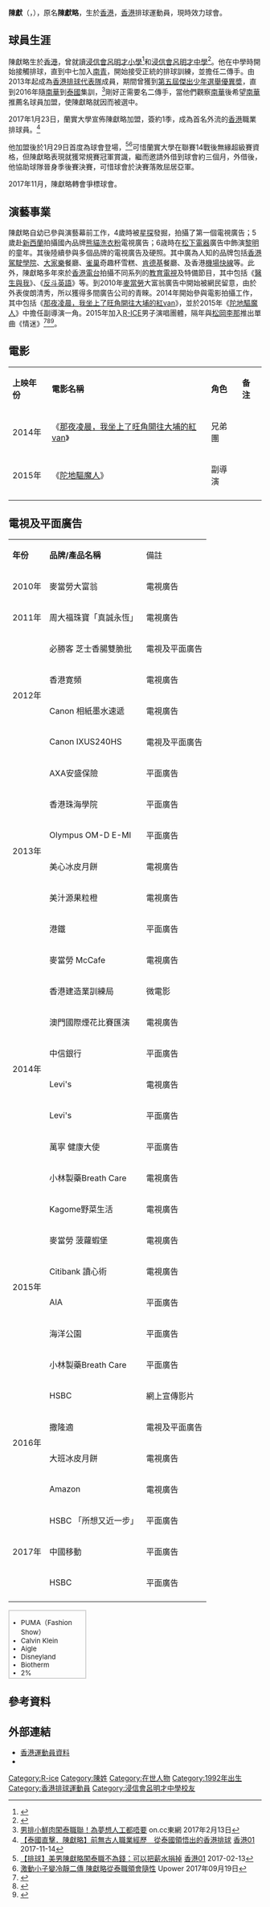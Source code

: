 {{update|time=2019-05-06T12:35:11+00:00}}
{{Infobox volleyball player
| name           = 陳獻<br>Henry Chan 
| nickname       = Henry
| nationality    = {{CHN-HKG}}
| birth_date     = {{Birth date and age|1992|12|5|mf=y}}
| birth_place    = {{HKG-1959}}
| height         = {{height|m=1.81|precision=1}}
| weight         = {{convert|70|kg|lb|abbr=on}}
| spike          = 
| block          = 
| position       = [[二傳手|二傳手]]
| currentclub    = {{flagicon|THA}} {{link-en|龍仔厝府排球會|NK Fitness Volleyball Club|龍仔厝府}}
| currentnumber  = 14
| years1         = 2010–2017
| team1          = {{flagicon|HKG}} [[南華體育會|南華]]
| years2         = 2017
| team2          = {{flagicon|THA}} {{link-en|蘭實大學排球會|Rangsit University Volleyball Club (men's volleyball)|蘭實大學}}
| years3         = 2017
| team3          = → {{flagicon|THA}} {{link-en|空軍排球會|Air Force (men's volleyball)|空軍}}
| years4         = 2017–
| team4          = {{flagicon|THA}} {{link-en|龍仔厝府排球會|NK Fitness Volleyball Club|龍仔厝府}}
| nationalyears  = 2013–
| nationalteam   = {{flagicon|HKG}} [[香港排球總會|香港]]
| updated        = 
}}
'''陳獻'''（{{lang-en|Henry Chan}}，{{bd|1992年|12月5日}}），原名'''陳獻略'''，生於[[香港|香港]]，[[香港|香港]]排球運動員，現時效力{{link-en|泰國男子職業排球聯賽|Men's Volleyball Thailand League}}球會{{link-en|龍仔厝府排球會|NK Fitness Volleyball Club|龍仔厝府}}。

==球員生涯==
陳獻略生於[[香港|香港]]，曾就讀[[浸信會呂明才小學|浸信會呂明才小學]]<ref>{{cite web |url=https://www.edb.gov.hk/attachment/tc/public-admin/related-bodies-schemes/edu-schemes-fund/cyc/omv/omv_members_combine_1718.pdf |title=2003/04 年度公益少年團傑出團員境外交流團員名單 |last= |first= |date= |website= |publisher=香港教育局 |access-date=2019-01-01 |quote= |archive-date=2019-10-21 |archive-url=https://web.archive.org/web/20191021072924/https://www.edb.gov.hk/attachment/tc/public-admin/related-bodies-schemes/edu-schemes-fund/cyc/omv/omv_members_combine_1718.pdf |dead-url=no }}</ref>和[[浸信會呂明才中學|浸信會呂明才中學]]<ref>{{cite news | title=【排球】男子歌唱組合成員陳獻略　首港將進軍海外職業男排 | url=https://www.hk01.com/%E5%8D%B3%E6%99%82%E9%AB%94%E8%82%B2/67589/%E6%8E%92%E7%90%83-%E7%94%B7%E5%AD%90%E6%AD%8C%E5%94%B1%E7%B5%84%E5%90%88%E6%88%90%E5%93%A1%E9%99%B3%E7%8D%BB%E7%95%A5-%E9%A6%96%E6%B8%AF%E5%B0%87%E9%80%B2%E8%BB%8D%E6%B5%B7%E5%A4%96%E8%81%B7%E6%A5%AD%E7%94%B7%E6%8E%92 | format= | publisher=香港01 | date=2017-01-24 | accessdate=2019-01-01 | archive-date=2019-04-12 | archive-url=https://web.archive.org/web/20190412064900/https://www.hk01.com/%E5%8D%B3%E6%99%82%E9%AB%94%E8%82%B2/67589/%E6%8E%92%E7%90%83-%E7%94%B7%E5%AD%90%E6%AD%8C%E5%94%B1%E7%B5%84%E5%90%88%E6%88%90%E5%93%A1%E9%99%B3%E7%8D%BB%E7%95%A5-%E9%A6%96%E6%B8%AF%E5%B0%87%E9%80%B2%E8%BB%8D%E6%B5%B7%E5%A4%96%E8%81%B7%E6%A5%AD%E7%94%B7%E6%8E%92 | dead-url=no }}</ref>。他在中學時開始接觸排球，直到中七加入[[南華體育會|南青]]，開始接受正統的排球訓練，並擔任二傳手。由2013年起成為[[香港排球總會|香港排球代表隊]]成員，期間曾獲到[[香港傑出少年選舉|第五屆傑出少年選舉優異奬]]，直到2016年隨[[南華體育會|南華]]到[[泰國|泰國]]{{link-en|蘭實大學排球會|Rangsit University Volleyball Club (men's volleyball)|蘭實大學}}集訓，<ref>[http://hk.on.cc/hk/bkn/cnt/sport/20170213/bkn-20170213172459265-0213_00882_001.html 男排小鮮肉闖泰職聯！為夢想人工都唔要] {{Wayback|url=http://hk.on.cc/hk/bkn/cnt/sport/20170213/bkn-20170213172459265-0213_00882_001.html |date=20181028033745 }} on.cc東網 2017年2月13日</ref>剛好{{link-en|蘭實大學排球會|Rangsit University Volleyball Club (men's volleyball)|蘭實大學}}正需要名二傳手，當他們觀察[[南華體育會|南華]]後希望[[南華體育會|南華]]推薦名球員加盟，使陳獻略就因而被選中。

2017年1月23日，蘭實大學宣佈陳獻略加盟，簽約1季，成為首名外流的[[香港|香港]]職業排球員。<ref>[https://www.hk01.com/%E9%AB%94%E8%82%B2/133170/-%E6%B3%B0%E5%9C%8B%E7%9B%B4%E6%93%8A-%E9%99%B3%E7%8D%BB%E7%95%A5-%E5%89%8D%E7%84%A1%E5%8F%A4%E4%BA%BA%E8%81%B7%E6%A5%AD%E7%B6%93%E6%AD%B7-%E5%BE%9E%E6%B3%B0%E5%9C%8B%E9%A0%98%E6%82%9F%E5%87%BA%E7%9A%84%E9%A6%99%E6%B8%AF%E6%8E%92%E7%90%83 【泰國直擊．陳獻略】前無古人職業經歷　從泰國領悟出的香港排球] [[香港01|香港01]] 2017-11-14</ref>

他加盟後於1月29日首度為球會登場，<ref>[https://www.hk01.com/%E9%AB%94%E8%82%B2/71551/-%E6%8E%92%E7%90%83-%E7%BE%8E%E7%94%B7%E9%99%B3%E7%8D%BB%E7%95%A5%E9%97%96%E6%B3%B0%E8%81%B7%E4%B8%8D%E7%82%BA%E9%8C%A2-%E5%8F%AF%E4%BB%A5%E6%8A%8A%E8%96%AA%E6%B0%B4%E6%8D%90%E6%8E%89 【排球】美男陳獻略闖泰職不為錢：可以把薪水捐掉] [[香港01|香港01]] 2017-02-13</ref><ref>[https://www.upower.com.hk/article/103848-%E6%BF%80%E5%8B%95%E5%B0%8F%E5%AD%90%E8%AE%8A%E5%86%B7%E9%9D%9C%E4%BA%8C%E5%82%B3-%E9%99%B3%E7%8D%BB%E7%95%A5%E5%BE%9E%E6%B3%B0%E8%81%B7%E9%A0%98%E6%9C%83%E9%9A%A8%E6%80%A7 激動小子變冷靜二傳 陳獻略從泰職領會隨性] {{Wayback|url=https://www.upower.com.hk/article/103848-%E6%BF%80%E5%8B%95%E5%B0%8F%E5%AD%90%E8%AE%8A%E5%86%B7%E9%9D%9C%E4%BA%8C%E5%82%B3-%E9%99%B3%E7%8D%BB%E7%95%A5%E5%BE%9E%E6%B3%B0%E8%81%B7%E9%A0%98%E6%9C%83%E9%9A%A8%E6%80%A7 |date=20181028033603 }} Upower 2017年09月19日</ref>可惜蘭實大學在聯賽14戰後無緣超級賽資格，但陳獻略表現就獲常規賽冠軍{{link-en|空軍排球會|Air Force (men's volleyball)|空軍}}賞識，繼而邀請外借到球會約三個月，外借後，他協助球隊晉身季後賽決賽，可惜球會於決賽落敗屈居亞軍。

2017年11月，陳獻略轉會爭標球會{{link-en|龍仔厝府排球會|NK Fitness Volleyball Club|龍仔厝府}}。

== 演藝事業 ==
陳獻略自幼已參與演藝幕前工作，4歲時被[[星探|星探]]發掘，拍攝了第一個電視廣告；5歲赴[[新西蘭|新西蘭]]拍攝國內品牌[[熊貓洗衣粉|熊貓洗衣粉]]電視廣告；6歳時在[[松下電器|松下電器]]廣告中飾演[[黎明|黎明]]的童年。其後陸續參與多個品牌的電視廣告及硬照。其中廣為人知的品牌包括[[香港駕駛學院|香港駕駛學院]]、[[大家樂|大家樂]]餐廳、[[雀巢|雀巢]]奇趣杯雪糕、[[肯德基|肯德基]]餐廳、及香港[[機場快綫_(港鐵)|機場快線]]等。此外，陳獻略多年來於[[香港電台|香港電台]]拍攝不同系列的[[香港教育電視|教育電視]]及特備節目，其中包括《[[醫生與我|醫生與我]]》、《[[反斗英語|反斗英語]]》等。到2010年[[麥當勞|麥當勞]]大富翁廣告中開始被網民留意，由於外表俊朗清秀，所以獲得多間廣告公司的青睞。2014年開始參與電影拍攝工作，其中包括《[[那夜凌晨，我坐上了旺角開往大埔的紅VAN_(電影)|那夜凌晨，我坐上了旺角開往大埔的紅van]]》，並於2015年《[[陀地驅魔人|陀地驅魔人]]》中擔任副導演一角。2015年加入[[R-ICE|R-ICE]]男子演唱團體，隔年與[[松岡李那|松岡李那]]推出單曲《情迷》<ref>{{cite news|title=【書展開鑼】松岡李那師弟冇戴龍珠假髮 R-ice：要顧及形象 |url=http://hk.apple.nextmedia.com/enews/realtime/20150715/53975754 |accessdate=2015-07-15 |date=2016-04-11 |archive-url=https://web.archive.org/web/20150717001822/http://hk.apple.nextmedia.com/enews/realtime/20150715/53975754 |archive-date=2015-07-17 |dead-url=yes }}</ref><ref>{{cite news|title=R-ICE突襲書展派寫真 |url=http://hk.apple.nextmedia.com/entertainment/art/20150711/19215529 |accessdate=2015-07-11 |date=2016-04-12 |archive-url=https://web.archive.org/web/20150714004311/http://hk.apple.nextmedia.com/entertainment/art/20150711/19215529|archive-date=2015-07-14 |dead-url=yes }}</ref><ref>{{cite news|title=松岡專注工作否認戀林德信|url=https://www.singtaousa.com/838223/post-松岡專注工作否認戀林德信/?variant=zh-hk&fs=16|accessdate=2016-08-09|date=2016-08-16}}{{dead link|date=十一月 2017 |bot=InternetArchiveBot }}</ref>。

==電影==
{|class="wikitable" 
|-style="background:pink; color:black; font-weight:bold; text-align:center;"
| '''上映年份''' ||  '''電影名稱''' || '''角色''' ||'''备注'''
|-
|2014年||《[[那夜凌晨，我坐上了旺角開往大埔的紅VAN_(電影)|那夜凌晨，我坐上了旺角開往大埔的紅van]]》|| 兄弟團 || 
|-
|2015年||《[[陀地驅魔人|陀地驅魔人]]》|| 副導演 || 
|-
|}

==電視及平面廣告==
{|class="wikitable" 
|-style="background:pink; color:black; font-weight:bold; text-align:center;"
| '''年份''' ||  '''品牌/產品名稱''' || 備註
|-
| 2010年 || 麥當勞大富翁 || 電視廣告
|-
| 2011年 || 周大福珠寶「真誠永恆」 || 電視廣告
|-
|rowspan=4| 2012年 || 必勝客 芝士香腸雙脆批 || 電視及平面廣告
|-
| 香港寛頻 || 電視廣告
|-
| Canon 相紙墨水速遞 || 電視廣告
|-
| Canon IXUS240HS || 電視及平面廣告
|-
|rowspan=6| 2013年 || AXA安盛保險 || 平面廣告
|-
| 香港珠海學院 || 平面廣告
|-
| Olympus OM-D E-MI || 平面廣告
|-
| 美心冰皮月餅 || 電視廣告
|-
| 美汁源果粒橙 || 電視廣告
|-
| 港鐵 || 平面廣告
|-
|rowspan=8| 2014年 || 麥當勞 McCafe || 電視廣告
|-
| 香港建造業訓練局 || 微電影
|-
| 澳門國際煙花比賽匯演 || 電視廣告
|-
| 中信銀行 || 平面廣告
|-
| Levi's || 電視廣告
|-
| Levi's || 平面廣告
|-
| 萬寧 健康大使 || 平面廣告
|-
| 小林製藥Breath Care || 電視廣告
|-
|rowspan=6| 2015年 || Kagome野菜生活 || 電視廣告
|-
| 麥當勞 菠蘿蝦堡 || 電視廣告
|-
| Citibank 讀心術 || 電視廣告
|-
| AIA || 平面廣告
|-
| 海洋公園 || 平面廣告
|-
| 小林製藥Breath Care || 平面廣告
|-
|rowspan=4| 2016年 || HSBC || 網上宣傳影片
|-
| 撒隆適 || 電視及平面廣告
|-
| 大班冰皮月餅 || 電視廣告
|-
| Amazon || 電視廣告
|-
|rowspan=3| 2017年 || HSBC 「所想又近一步」 || 平面廣告
|-
| 中國移動 || 平面廣告
|-
| HSBC || 平面廣告
|-
|}

<div style="width: 30%; height:10em; overflow:auto; border: 2px solid lightgray; font-size:10pt">
{{col-begin}}
* PUMA（Fashion Show）
* Calvin Klein 
* Aigle
* Disneyland
* Biotherm
* 2%
* 活學教育
{{col-end}}</div>

==參考資料==
{{reflist}}

==外部連結==
* [https://web.archive.org/web/20160316121733/http://2014ag.hkolympic.org/site/athlete?id=438 香港運動員資料]
*{{Facebook|henrychan.page|陳獻 Henry chan}}

{{R-ICE}}
{{DEFAULTSORT:Chan Hin Leuk Henry}}
[[Category:R-ice|Category:R-ice]]
[[Category:陳姓|Category:陳姓]]
[[Category:在世人物|Category:在世人物]]
[[Category:1992年出生|Category:1992年出生]]
[[Category:香港排球運動員|Category:香港排球運動員]]
[[Category:浸信會呂明才中學校友|Category:浸信會呂明才中學校友]]